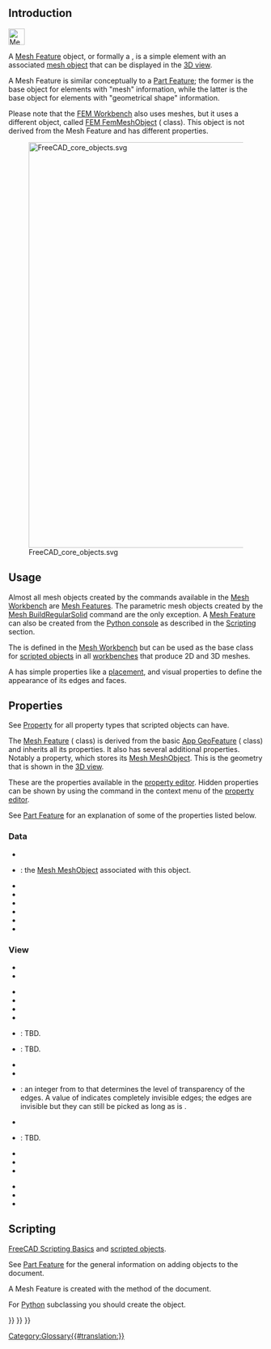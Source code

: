 <languages/>
{{TOCright}}
<translate>

== Introduction == <!--T:14-->

</translate>
[[File:Mesh_Tree.svg|32px]]
<translate>

<!--T:15-->
A [[Mesh Feature|Mesh Feature]] object, or formally a {{incode|Mesh::Feature}}, is a simple element with an associated [[Mesh_MeshObject|mesh object]] that can be displayed in the [[3D_view|3D view]].

<!--T:16-->
A Mesh Feature is similar conceptually to a [[Part_Feature|Part Feature]]; the former is the base object for elements with "mesh" information, while the latter is the base object for elements with "geometrical shape" information.

<!--T:17-->
Please note that the [[FEM_Workbench|FEM Workbench]] also uses meshes, but it uses a different object, called [[FEM_Mesh|FEM FemMeshObject]] ({{incode|Fem::FemMeshObject}} class). This object is not derived from the Mesh Feature and has different properties.

<!--T:18-->
[[File:FreeCAD_core_objects.svg|800px]]

<!--T:19-->
{{Caption|Simplified diagram of the relationships between the core objects in FreeCAD}}

== Usage == <!--T:20-->

<!--T:21-->
Almost all mesh objects created by the commands available in the [[Mesh_Workbench|Mesh Workbench]] are [[Mesh_Feature|Mesh Features]]. The parametric mesh objects created by the [[Mesh_BuildRegularSolid|Mesh BuildRegularSolid]] command are the only exception. A [[Mesh_Feature|Mesh Feature]] can also be created from the [[Python_console|Python console]] as described in the [[#Scripting|Scripting]] section.

<!--T:22-->
The {{incode|Mesh::Feature}} is defined in the [[Mesh_Workbench|Mesh Workbench]] but can be used as the base class for [[Scripted_objects|scripted objects]] in all [[Workbenches|workbenches]] that produce 2D and 3D meshes.

<!--T:23-->
A {{incode|Mesh::Feature}} has simple properties like a [[Placement|placement]], and visual properties to define the appearance of its edges and faces.

== Properties == <!--T:24-->

<!--T:28-->
See [[Property|Property]] for all property types that scripted objects can have.

<!--T:25-->
The [[Mesh_Feature|Mesh Feature]] ({{incode|Mesh::Feature}} class) is derived from the basic [[App_GeoFeature|App GeoFeature]] ({{incode|App::GeoFeature}} class) and inherits all its properties. It also has several additional properties. Notably a {{PropertyData|Mesh}} property, which stores its [[Mesh_MeshObject|Mesh MeshObject]]. This is the geometry that is shown in the [[3D_view|3D view]].

<!--T:29-->
These are the properties available in the [[Property_editor|property editor]]. Hidden properties can be shown by using the {{MenuCommand|Show hidden}} command in the context menu of the [[Property_editor|property editor]].

<!--T:55-->
See [[Part_Feature#Properties|Part Feature]] for an explanation of some of the properties listed below.

=== Data === <!--T:30-->

<!--T:31-->
{{TitleProperty|Base}}

<!--T:32-->
* {{PropertyData|Proxy|PythonObject|Hidden}}
* {{PropertyData|Mesh|MeshKernel}}: the [[Mesh_MeshObject|Mesh MeshObject]] associated with this object.
* {{PropertyData|Placement|Placement}}
* {{PropertyData|_ Element Map Version|String|Hidden}}
* {{PropertyData|Label|String}}
* {{PropertyData|Label2|String|Hidden}}
* {{PropertyData|Expression Engine|ExpressionEngine|Hidden}}
* {{PropertyData|Visibility|Bool|Hidden}}

=== View === <!--T:35-->

<!--T:37-->
{{TitleProperty|Base}}

<!--T:49-->
* {{PropertyView|Proxy|PythonObject|Hidden}}
* {{PropertyView|Transform Origin|Placement|Hidden}}

<!--T:50-->
{{TitleProperty|Display Options}}

<!--T:51-->
* {{PropertyView|Bounding Box|Bool}}
* {{PropertyView|Display Mode|Enumeration}}
* {{PropertyView|Show In Tree|Bool}}
* {{PropertyView|Visibility|Bool}}

<!--T:52-->
{{TitleProperty|Object Style}}

<!--T:38-->
* {{PropertyView|Coloring|Bool|Hidden}}: TBD.
* {{PropertyView|Crease Angle|FloatConstraint}}: TBD.
* {{PropertyView|Lighting|Enumeration}}
* {{PropertyView|Line Color|Color}}
* {{PropertyView|Line Transparency|Percent}}: an integer from {{value|0}} to {{value|100}} that determines the level of transparency of the edges. A value of {{value|100}} indicates completely invisible edges; the edges are invisible but they can still be picked as long as {{PropertyView|Selectable}} is {{TRUE}}.
* {{PropertyView|Line Width|FloatConstraint}}
* {{PropertyView|Open Edges|Bool}}: TBD.
* {{PropertyView|Point Size|FloatConstraint}}
* {{PropertyView|Shape Appearance|MaterialList}}
* {{PropertyView|Transparency|Percent}}

<!--T:53-->
{{TitleProperty|Selection}}

<!--T:54-->
* {{PropertyView|On Top When Selected|Enumeration}}
* {{PropertyView|Selectable|Bool}}
* {{PropertyView|Selection Style|Enumeration}}

== Scripting == <!--T:41-->

<!--T:42-->
{{Emphasis|See also:}} [[FreeCAD_Scripting_Basics|FreeCAD Scripting Basics]] and [[Scripted_objects|scripted objects]].

<!--T:43-->
See [[Part_Feature|Part Feature]] for the general information on adding objects to the document.

<!--T:44-->
A Mesh Feature is created with the {{incode|addObject()}} method of the document.

</translate>
{{Code|code=
import FreeCAD as App

doc = App.newDocument()
obj = App.ActiveDocument.addObject("Mesh::Feature", "Name")
obj.Label = "Custom label"
}}
<translate>

<!--T:46-->
For [[Python|Python]] subclassing you should create the {{incode|Mesh::FeaturePython}} object.

</translate>
{{Code|code=
import FreeCAD as App

doc = App.newDocument()
obj = App.ActiveDocument.addObject("Mesh::FeaturePython", "Name")
obj.Label = "Custom label"
}}
<translate>


</translate>
{{Mesh_Tools_navi{{#translation:}}}}
{{Document_objects_navi{{#translation:}}}}
{{Userdocnavi{{#translation:}}}}
[[Category:Glossary{{#translation:}}]]
